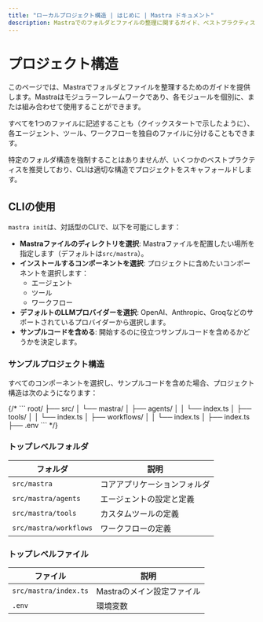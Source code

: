 ```yaml
---
title: "ローカルプロジェクト構造 | はじめに | Mastra ドキュメント"
description: Mastraでのフォルダとファイルの整理に関するガイド、ベストプラクティスと推奨される構造を含みます。
---
```



# プロジェクト構造

このページでは、Mastraでフォルダとファイルを整理するためのガイドを提供します。Mastraはモジュラーフレームワークであり、各モジュールを個別に、または組み合わせて使用することができます。

すべてを1つのファイルに記述することも（クイックスタートで示したように）、各エージェント、ツール、ワークフローを独自のファイルに分けることもできます。

特定のフォルダ構造を強制することはありませんが、いくつかのベストプラクティスを推奨しており、CLIは適切な構造でプロジェクトをスキャフォールドします。

## CLIの使用

`mastra init`は、対話型のCLIで、以下を可能にします：

- **Mastraファイルのディレクトリを選択**: Mastraファイルを配置したい場所を指定します（デフォルトは`src/mastra`）。
- **インストールするコンポーネントを選択**: プロジェクトに含めたいコンポーネントを選択します：
  - エージェント
  - ツール
  - ワークフロー
- **デフォルトのLLMプロバイダーを選択**: OpenAI、Anthropic、Groqなどのサポートされているプロバイダーから選択します。
- **サンプルコードを含める**: 開始するのに役立つサンプルコードを含めるかどうかを決定します。

### サンプルプロジェクト構造

すべてのコンポーネントを選択し、サンプルコードを含めた場合、プロジェクト構造は次のようになります：

<FileTree>
  <FileTree.Folder name="root" defaultOpen>
    <FileTree.Folder name="src" defaultOpen>
      <FileTree.Folder name="mastra" defaultOpen>
        <FileTree.Folder name="agents" defaultOpen>
          <FileTree.File name="index.ts" />
        </FileTree.Folder>
        <FileTree.Folder name="tools" defaultOpen>
          <FileTree.File name="index.ts" />
        </FileTree.Folder>
        <FileTree.Folder name="workflows" defaultOpen>
          <FileTree.File name="index.ts" />
        </FileTree.Folder>
        <FileTree.File name="index.ts" />
      </FileTree.Folder>
    </FileTree.Folder>
    <FileTree.File name=".env" />
  </FileTree.Folder>
</FileTree>
{/* 
```
root/
├── src/
│   └── mastra/
│       ├── agents/
│       │   └── index.ts
│       ├── tools/
│       │   └── index.ts
│       ├── workflows/
│       │   └── index.ts
│       ├── index.ts
├── .env
``` */}

### トップレベルフォルダ

| フォルダ                | 説明                                |
| ---------------------- | ------------------------------------ |
| `src/mastra`           | コアアプリケーションフォルダ         |
| `src/mastra/agents`    | エージェントの設定と定義             |
| `src/mastra/tools`     | カスタムツールの定義                 |
| `src/mastra/workflows` | ワークフローの定義                   |

### トップレベルファイル

| ファイル               | 説明                                |
| --------------------- | ---------------------------------- |
| `src/mastra/index.ts` | Mastraのメイン設定ファイル          |
| `.env`                | 環境変数                            |
